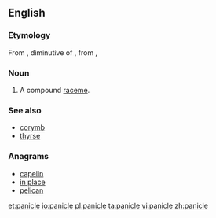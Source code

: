 ==English==
{{wikipedia}}
===Etymology===
From {{etyl|la|en}} {{term|panicula|lang=la}}, diminutive of {{term|panus||ear of millet, literally 'thread wound on a bobbin'|lang=la}}, from {{etyl|grc|en}} {{term|πενοσ||web|lang=grc}}, {{term|penion||bobbin|lang=grc}}{{rfscript|sc=Grek}}
===Noun===
{{en-noun}}

# {{botany}} A compound [[raceme]].

===See also===
* [[corymb]]
* [[thyrse]]

===Anagrams===
* [[capelin#English|capelin]]
* [[in place#English|in place]]
* [[pelican#English|pelican]]

[[et:panicle]]
[[io:panicle]]
[[pl:panicle]]
[[ta:panicle]]
[[vi:panicle]]
[[zh:panicle]]